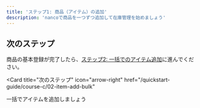 ```yaml
---
title: 'ステップ1: 商品（アイテム）の追加'
description: 'nancoで商品を一つずつ追加して在庫管理を始めましょう'
---
```



<ItemAddMethodsIntro />

<ItemAddBasicSteps />

## 次のステップ

商品の基本登録が完了したら、[ステップ2: 一括でのアイテム追加](/quickstart-guide/course-c/02-item-add-bulk)に進んでください。

<Card
  title="次のステップ"
  icon="arrow-right"
  href="/quickstart-guide/course-c/02-item-add-bulk"
>
  一括でアイテムを追加しましょう
</Card>

 